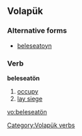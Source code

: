 ==Volapük==
===Alternative forms===
*[[beleseatoyn]]

===Verb===
'''beleseatön'''

# [[occupy]]
# [[lay siege]]

[[Category:Volapük verbs]]

[[vo:beleseatön]]